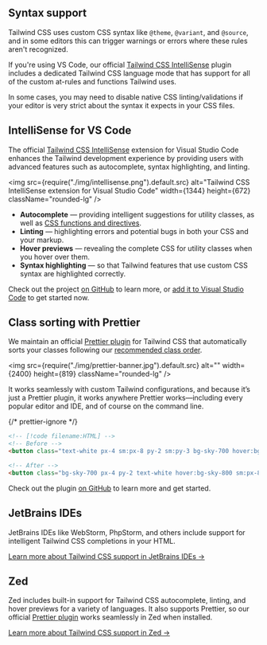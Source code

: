 

## Syntax support

Tailwind CSS uses custom CSS syntax like `@theme`, `@variant`, and `@source`, and in some editors this can trigger warnings or errors where these rules aren't recognized.

If you're using VS Code, our official [Tailwind CSS IntelliSense](https://marketplace.visualstudio.com/items?itemName=bradlc.vscode-tailwindcss) plugin includes a dedicated Tailwind CSS language mode that has support for all of the custom at-rules and functions Tailwind uses.

In some cases, you may need to disable native CSS linting/validations if your editor is very strict about the syntax it expects in your CSS files.

## IntelliSense for VS Code

The official [Tailwind CSS IntelliSense](https://marketplace.visualstudio.com/items?itemName=bradlc.vscode-tailwindcss) extension for Visual Studio Code enhances the Tailwind development experience by providing users with advanced features such as autocomplete, syntax highlighting, and linting.

<img
  src={require("./img/intellisense.png").default.src}
  alt="Tailwind CSS IntelliSense extension for Visual Studio Code"
  width={1344}
  height={672}
  className="rounded-lg"
/>

- **Autocomplete** — providing intelligent suggestions for utility classes, as well as [CSS functions and directives](/docs/functions-and-directives).
- **Linting** — highlighting errors and potential bugs in both your CSS and your markup.
- **Hover previews** — revealing the complete CSS for utility classes when you hover over them.
- **Syntax highlighting** — so that Tailwind features that use custom CSS syntax are highlighted correctly.

Check out the project [on GitHub](https://github.com/tailwindcss/intellisense) to learn more, or [add it to Visual Studio Code](vscode:extension/bradlc.vscode-tailwindcss) to get started now.

## Class sorting with Prettier

We maintain an official [Prettier plugin](https://github.com/tailwindlabs/prettier-plugin-tailwindcss) for Tailwind CSS that automatically sorts your classes following our [recommended class order](/blog/automatic-class-sorting-with-prettier#how-classes-are-sorted).

<img src={require("./img/prettier-banner.jpg").default.src} alt="" width={2400} height={819} className="rounded-lg" />

It works seamlessly with custom Tailwind configurations, and because it’s just a Prettier plugin, it works anywhere Prettier works—including every popular editor and IDE, and of course on the command line.

{/* prettier-ignore */}
```html
<!-- [!code filename:HTML] -->
<!-- Before -->
<button class="text-white px-4 sm:px-8 py-2 sm:py-3 bg-sky-700 hover:bg-sky-800">Submit</button>

<!-- After -->
<button class="bg-sky-700 px-4 py-2 text-white hover:bg-sky-800 sm:px-8 sm:py-3">Submit</button>
```

Check out the plugin [on GitHub](https://github.com/tailwindlabs/prettier-plugin-tailwindcss) to learn more and get started.

## JetBrains IDEs

JetBrains IDEs like WebStorm, PhpStorm, and others include support for intelligent Tailwind CSS completions in your HTML.

[Learn more about Tailwind CSS support in JetBrains IDEs &rarr;](https://www.jetbrains.com/help/webstorm/tailwind-css.html)

## Zed

Zed includes built-in support for Tailwind CSS autocomplete, linting, and hover previews for a variety of languages. It also supports Prettier, so our official [Prettier plugin](https://github.com/tailwindlabs/prettier-plugin-tailwindcss) works seamlessly in Zed when installed.

[Learn more about Tailwind CSS support in Zed &rarr;](https://zed.dev/docs/languages/tailwindcss)
